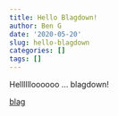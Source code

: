 ```yaml
---
title: Hello Blagdown!
author: Ben G
date: '2020-05-20'
slug: hello-blagdown
categories: []
tags: []
---
```


Helllllloooooo ... blagdown! 

[blag](https://xkcd.com/148/)